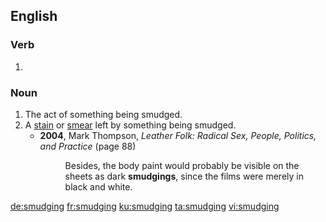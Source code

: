 ==English==

===Verb===
{{head|en|present participle}}

# {{present participle of|smudge|lang=en}}

===Noun===
{{en-noun}}

# The act of something being smudged.
# A [[stain]] or [[smear]] left by something being smudged.
#* '''2004''', Mark Thompson, ''Leather Folk: Radical Sex, People, Politics, and Practice'' (page 88)
#*: Besides, the body paint would probably be visible on the sheets as dark '''smudgings''', since the films were merely in black and white.

[[de:smudging]]
[[fr:smudging]]
[[ku:smudging]]
[[ta:smudging]]
[[vi:smudging]]
